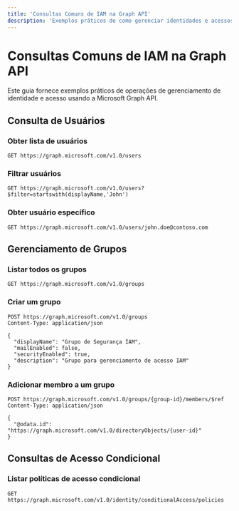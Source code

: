 ```yaml
---
title: 'Consultas Comuns de IAM na Graph API'
description: 'Exemplos práticos de como gerenciar identidades e acessos via Microsoft Graph'
---
```


# Consultas Comuns de IAM na Graph API

Este guia fornece exemplos práticos de operações de gerenciamento de identidade e acesso usando a Microsoft Graph API.

## Consulta de Usuários

### Obter lista de usuários

```http
GET https://graph.microsoft.com/v1.0/users
```

### Filtrar usuários

```http
GET https://graph.microsoft.com/v1.0/users?$filter=startswith(displayName,'John')
```

### Obter usuário específico

```http
GET https://graph.microsoft.com/v1.0/users/john.doe@contoso.com
```

## Gerenciamento de Grupos

### Listar todos os grupos

```http
GET https://graph.microsoft.com/v1.0/groups
```

### Criar um grupo

```http
POST https://graph.microsoft.com/v1.0/groups
Content-Type: application/json

{
  "displayName": "Grupo de Segurança IAM",
  "mailEnabled": false,
  "securityEnabled": true,
  "description": "Grupo para gerenciamento de acesso IAM"
}
```

### Adicionar membro a um grupo

```http
POST https://graph.microsoft.com/v1.0/groups/{group-id}/members/$ref
Content-Type: application/json

{
  "@odata.id": "https://graph.microsoft.com/v1.0/directoryObjects/{user-id}"
}
```

## Consultas de Acesso Condicional

### Listar políticas de acesso condicional

```http
GET https://graph.microsoft.com/v1.0/identity/conditionalAccess/policies
``` 